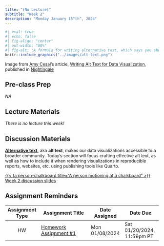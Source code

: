```yaml
---
title: "[No Lecture]"
subtitle: "Week 2"
description: "Monday January 15^th^, 2024"
---
```


```r
#| eval: true 
#| echo: false
#| fig-align: "center"
#| out-width: "80%" 
#| fig-alt: "A formula for writing alternative text, which says you should always include (a) the chart type, (b) the type of data being presented, and (c) the reason for including the chart. You should also link to the data source somewhere in the text."
knitr::include_graphics("../images/alt-text.png")
```

::: {.center-text .gray-text}
Image from [Amy Cesal](https://www.amycesal.com/)'s article, [Writing Alt Text for Data Visualization](https://medium.com/nightingale/writing-alt-text-for-data-visualization-2a218ef43f81), published in [Nightingale](https://medium.com/nightingale)
:::

## Pre-class Prep

*NA*

## Lecture Materials

*There is no lecture this week!*

## Discussion Materials

**[Alternative text](https://webaim.org/techniques/alttext/),** aka **alt text**, makes our data visualizations accessible to a broader community. Today's section will focus crafting effective alt text, as well as how to include it when rendering visualizations in reproducible reports, websites, etc. using publishing tools like Quarto.

::: {.center-text}
[{{< fa person-chalkboard title="A person motioning at a chalkboard" >}} Week 2 discussion slides](discussion/week2/week2-alt-text.qmd){.btn role="button" target="_blank"} 
:::

## Assignment Reminders

<!-- | Assignment Type | Assignment Title       | Date Assigned  | Date Due                   | -->
<!-- |:---------------:|------------------------|----------------|----------------------------| -->
<!-- | HW              | Homework Assignment #1 | Mon 01/08/2024 | Sat 01/20/2024, 11:59pm PT |  -->

| Assignment Type | Assignment Title                                 | Date Assigned  | Date Due                   |
|:---------------:|------------------------------------------------- |----------------|----------------------------|
| HW              | [Homework Assignment #1](../assignments/HW1.qmd) | Mon 01/08/2024 | Sat 01/20/2024, 11:59pm PT |
